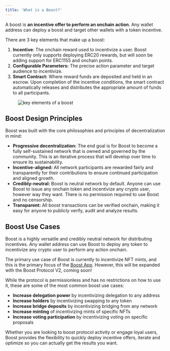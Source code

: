 ```yaml
---
title: 'What is a Boost?'
---
```


A boost is **an incentive offer to perform an onchain action**. Any wallet address can deploy a boost and target other wallets with a token incentive.

There are 3 key elements that make up a boost:

1. **Incentive**: The onchain reward used to incentivize a user. Boost currently only supports deploying ERC20 rewards, but will soon be adding support for ERC1155 and onchain points.
2. **Configurable Parameters:** The precise action parameter and target audience to incentivize.
3. **Smart Contract:** Where reward funds are deposited and held in an escrow. Upon completion of the incentive conditions, the smart contract automatically releases and distributes the appropriate amount of funds to all participants.

<Figure caption="The Key Elements of a Boost">
    <img src="/assets/key-elements-of-a-boost.png" alt="key elements of a boost" />
</Figure>

## Boost Design Principles

Boost was built with the core philosophies and principles of decentralization in mind:

* **Progressive decentralization:** The end goal is for Boost to become a fully self-sustained network that is owned and governed by the community. This is an iterative process that will develop over time to ensure its sustainability.
* **Incentive-aligned:** All network participants are rewarded fairly and transparently for their contributions to ensure continued participation and aligned growth.
* **Credibly-neutral:** Boost is neutral network by default. Anyone can use Boost to issue any onchain token and incentivize any crypto user, however way they want. There is no permission required to use Boost and no censorship.
* **Transparent:** All boost transactions can be verified onchain, making it easy for anyone to publicly verify, audit and analyze results.

## Boost Use Cases

Boost is a highly versatile and credibly neutral network for distributing incentives. Any wallet address can use Boost to deploy any token to incentivize any crypto user to perform any action onchain.

The primary use case of Boost is currently to incentivize NFT mints, and this is the primary focus of the [Boost App](https://boost.xyz). However, this will be expanded with the Boost Protocol V2, coming soon!

[//]: # (TODO: link to Boost SDK? check in with Brian on this section)

While the protocol is permissionless and has no restrictions on how to use it, these are some of the most common boost use cases:

* **Increase delegation power** by incentivizing delegation to any address
* **Increase holders** by incentivizing swapping to any token
* **Increase bridge deposits** by incentivizing bridging from any network
* **Increase minting** of incentivizing mints of specific NFTs
* **Increase voting participation** by incentivizing voting on specific proposals

Whether you are looking to boost protocol activity or engage loyal users, Boost provides the flexibility to quickly deploy incentive offers, iterate and optimize so you can actually get the results you want.
